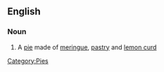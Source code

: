 ==English==
{{wikipedia}}

===Noun===
{{en-noun}}

# A [[pie]] made of [[meringue]], [[pastry]] and [[lemon curd]]

[[Category:Pies]]